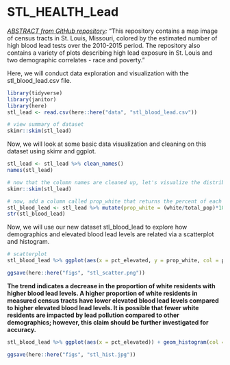 # STL_HEALTH_Lead

[*ABSTRACT from GitHub repository*](https://github.com/slu-soc1120/STL_HEALTH_Lead)*:* "This repository contains a map image of census tracts in St. Louis, Missouri, colored by the estimated number of high blood lead tests over the 2010-2015 period. The repository also contains a variety of plots describing high lead exposure in St. Louis and two demographic correlates - race and poverty."

Here, we will conduct data exploration and visualization with the stl_blood_lead.csv file.

```r
library(tidyverse)
library(janitor)
library(here)
stl_lead <- read.csv(here::here("data", "stl_blood_lead.csv"))

# view summary of dataset
skimr::skim(stl_lead)
```

Now, we will look at some basic data visualization and cleaning on this dataset using skimr and ggplot.

```r
stl_lead <- stl_lead %>% clean_names()
names(stl_lead)

# now that the column names are cleaned up, let's visualize the distributions and summary of each column 
skimr::skim(stl_lead)

# now, add a column called prop_white that returns the percent of each census tract identifying as white (variable white in the dataset divided by variable totalPop, times 100)
stl_blood_lead <- stl_lead %>% mutate(prop_white = (white/total_pop)*100)
str(stl_blood_lead)
```

Now, we will use our new dataset stl_blood_lead to explore how demographics and elevated blood lead levels are related via a scatterplot and histogram.

```r
# scatterplot
stl_blood_lead %>% ggplot(aes(x = pct_elevated, y = prop_white, col = pct_elevated)) + geom_point() + theme_bw() + labs(title = "Proportion of White Residents in Census Tracts Impacted by Elevated Blood Lead Levels", x = "Elevated Blood Lead Level", y = "Proportion of White Residents", caption = "*Color scaled by elevated blood lead level") + guides(color = F)

ggsave(here::here("figs", "stl_scatter.png"))

```

**The trend indicates a decrease in the proportion of white residents with higher blood lead levels. A higher proportion of white residents in measured census tracts have lower elevated blood lead levels compared to higher elevated blood lead levels. It is possible that fewer white residents are impacted by lead pollution compared to other demographics; however, this claim should be further investigated for accuracy.**

```r
stl_blood_lead %>% ggplot(aes(x = pct_elevated)) + geom_histogram(col = "black", fill = "darkblue") + theme_bw() +  labs(title = "Elevated Blood Lead Levels", x = "Elevated Blood Lead Level") 

ggsave(here::here("figs", "stl_hist.jpg"))
```
